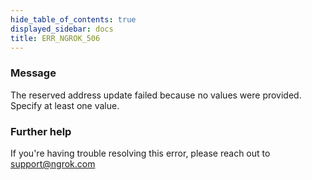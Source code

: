 ```yaml
---
hide_table_of_contents: true
displayed_sidebar: docs
title: ERR_NGROK_506
---
```


### Message

The reserved address update failed because no values were provided. Specify at least one value.

<ErrorDetails />

### Further help

If you're having trouble resolving this error, please reach out to [support@ngrok.com](mailto:support@ngrok.com?subject=Help%20with%20ERR_NGROK_506)
